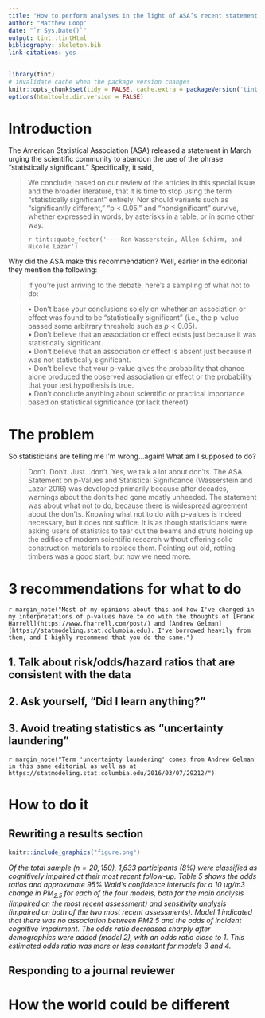 ```yaml
---
title: "How to perform analyses in the light of ASA’s recent statement on p-values"
author: "Matthew Loop"
date: "`r Sys.Date()`"
output: tint::tintHtml
bibliography: skeleton.bib
link-citations: yes
---
```


```r
library(tint)
# invalidate cache when the package version changes
knitr::opts_chunk$set(tidy = FALSE, cache.extra = packageVersion('tint'))
options(htmltools.dir.version = FALSE)
```

# Introduction

The American Statistical Association (ASA) released a statement in March urging the scientific community to abandon the use of the phrase "statistically significant." Specifically, it said, 

> We conclude, based on our review of the articles in this special issue and the broader literature, that it is time to stop using the term “statistically significant” entirely. Nor should variants such as “significantly different,” “p < 0.05,” and “nonsignificant” survive, whether expressed in words, by asterisks in a table, or in some other way.
> 
> `r tint::quote_footer('--- Ron Wasserstein, Allen Schirm, and Nicole Lazar')`

Why did the ASA make this recommendation? Well, earlier in the editorial they mention the following:

> If you’re just arriving to the debate, here’s a sampling of what not to do:

> •  Don’t base your conclusions solely on whether an association or effect was found to be “statistically significant” (i.e., the p-value passed some arbitrary threshold such as $p < 0.05$).  
> •  Don’t believe that an association or effect exists just because it was statistically significant.  
> •  Don’t believe that an association or effect is absent just because it was not statistically significant.  
> •  Don’t believe that your p-value gives the probability that chance alone produced the observed association or effect or the probability that your test hypothesis is true.  
> •  Don’t conclude anything about scientific or practical importance based on statistical significance (or lack thereof)

# The problem

So statisticians are telling me I'm wrong...again! What am I supposed to do?

> Don’t. Don’t. Just...don’t. Yes, we talk a lot about don’ts. The ASA Statement on p-Values and Statistical Significance (Wasserstein and Lazar 2016) was developed primarily because after decades, warnings about the don’ts had gone mostly unheeded. The statement was about what not to do, because there is widespread agreement about the don’ts. Knowing what not to do with p-values is indeed necessary, but it does not suffice. It is as though statisticians were asking users of statistics to tear out the beams and struts holding up the edifice of modern scientific research without offering solid construction materials to replace them. Pointing out old, rotting timbers was a good start, but now we need more.


# 3 recommendations for what to do
`r margin_note("Most of my opinions about this and how I've changed in my interpretations of p-values have to do with the thoughts of [Frank Harrell](https://www.fharrell.com/post/) and [Andrew Gelman](https://statmodeling.stat.columbia.edu). I've borrowed heavily from them, and I highly recommend that you do the same.")`

## 1. Talk about risk/odds/hazard ratios that are consistent with the data


## 2. Ask yourself, "Did I learn anything?"



## 3. Avoid treating statistics as "uncertainty laundering" 

`r margin_note("Term 'uncertainty laundering' comes from Andrew Gelman in this same editorial as well as at https://statmodeling.stat.columbia.edu/2016/03/07/29212/")`

# How to do it

## Rewriting a results section
```r
knitr::include_graphics("figure.png")
```

*Of the total sample ($n=20,150$), 1,633 participants (8%) were classified as cognitively impaired at their most recent follow-up. Table 5 shows the odds ratios and approximate 95% Wald’s confidence intervals for a 10 µg/m3 change in PM$_{2.5}$ for each of the four models, both for the main analysis (impaired on the most recent assessment) and sensitivity analysis (impaired on both of the two most recent assessments). Model 1 indicated that there was no association between PM2.5 and the odds of incident cognitive impairment. The odds ratio decreased sharply after demographics were added (model 2), with an odds ratio close to 1. This estimated odds ratio was more or less constant for models 3 and 4.*


## Responding to a journal reviewer

# How the world could be different
